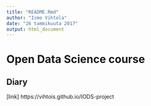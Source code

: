 ---
title: "README.Rmd"
author: "Ismo Vihtola"
date: "26 tammikuuta 2017"
output: html_document
---

# Open Data Science course
## Diary
[link] https://vihtois.github.io/IODS-project

